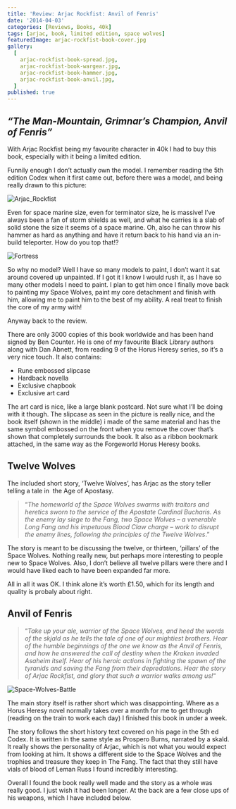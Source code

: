 ```yaml
---
title: 'Review: Arjac Rockfist: Anvil of Fenris'
date: '2014-04-03'
categories: [Reviews, Books, 40k]
tags: [arjac, book, limited edition, space wolves]
featuredImage: arjac-rockfist-book-cover.jpg
gallery:
  [
    arjac-rockfist-book-spread.jpg,
    arjac-rockfist-book-wargear.jpg,
    arjac-rockfist-book-hammer.jpg,
    arjac-rockfist-book-anvil.jpg,
  ]
published: true
---
```


## _“The Man-Mountain, Grimnar’s Champion, Anvil of Fenris”_

With Arjac Rockfist being my favourite character in 40k I had to buy this book, especially with it being a limited
edition.

Funnily enough I don’t actually own the model. I remember reading the 5th edition Codex when it first came out,
before there was a model, and being really drawn to this picture:

![Arjac_Rockfist](arjac-rockfist-book-front-cover.png)

Even for space marine size, even for terminator size, he is massive! I’ve always been a fan of storm shields as well,
and what he carries is a slab of solid stone the size it seems of a space marine. Oh, also he can throw his hammer as
hard as anything and have it return back to his hand via an in-build teleporter. How do you top that!?

![Fortress](arjac-rockfist-book-fortress.jpg)

So why no model? Well I have so many models to paint, I don’t want it sat around covered up unpainted. If I got it I
know I would rush it, as I have so many other models I need to paint. I plan to get him once I finally move back to
painting my Space Wolves, paint my core detachment and finish with him, allowing me to paint him to the best of my
ability. A real treat to finish the core of my army with!

Anyway back to the review.

There are only 3000 copies of this book worldwide and has been hand signed by Ben Counter. He is one of my favourite
Black Library authors along with Dan Abnett, from reading 9 of the Horus Heresy series, so it’s a very nice touch.
It also contains:

- Rune embossed slipcase
- Hardback novella
- Exclusive chapbook
- Exclusive art card

The art card is nice, like a large blank postcard. Not sure what I’ll be doing with it though. The slipcase as seen
in the picture is really nice, and the book itself (shown in the middle) i made of the same material and has the
same symbol embossed on the front when you remove the cover that’s shown that completely surrounds the book. It
also as a ribbon bookmark attached, in the same way as the Forgeworld Horus Heresy books.

## Twelve Wolves

The included short story, ‘Twelve Wolves’, has Arjac as the story teller telling a tale in  the Age of Apostasy.

> “_The homeworld of the Space Wolves swarms with traitors and heretics sworn to the service of the Apostate Cardinal
> Bucharis. As the enemy lay siege to the Fang, two Space Wolves – a venerable Long Fang and his impetuous Blood Claw
> charge – work to disrupt the enemy lines, following the principles of the Twelve Wolves_.”

The story is meant to be discussing the twelve, or thirteen, ‘pillars’ of the Space Wolves. Nothing really new,
but perhaps more interesting to people new to Space Wolves. Also, I don’t believe all twelve pillars were there
and I would have liked each to have been expanded far more.

All in all it was OK. I think alone it’s worth £1.50, which for its length and quality is probaly about right.

## Anvil of Fenris

> “_Take up your ale, warrior of the Space Wolves, and heed the words of the skjald as he tells the tale of one of
> our mightiest brothers. Hear of the humble beginnings of the one we know as the Anvil of Fenris, and how he
> answered the call of destiny when the Kraken invaded Asaheim itself. Hear of his heroic actions in fighting the
> spawn of the tyranids and saving the Fang from their depredations. Hear the story of Arjac Rockfist, and glory
> that such a warrior walks among us!_“

![Space-Wolves-Battle](arjac-rockfist-book-battle.jpg)

The main story itself is rather short which was disappointing. Where as a Horus Heresy novel normally takes over a
month for me to get through (reading on the train to work each day) I finished this book in under a week.

The story follows the short history text covered on his page in the 5th ed Codex. It is written in the same style
as Prospero Burns, narrated by a skald. It really shows the personality of Arjac, which is not what you would expect
from looking at him. It shows a different side to the Space Wolves and the trophies and treasure they keep in The Fang.
The fact that they still have vials of blood of Leman Russ I found incredibly interesting.

Overall I found the book really well made and the story as a whole was really good. I just wish it had been longer.
At the back are a few close ups of his weapons, which I have included below.
